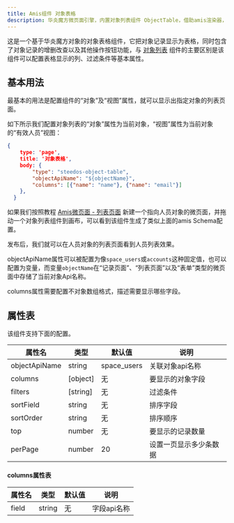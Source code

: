 ```yaml
---
title: Amis组件 对象表格
description: 华炎魔方微页面引擎，内置对象列表组件 ObjectTable，借助amis渲染器，可以帮助开发人员快速生成一个功能完善的对象表格组件。
---
```


这是一个基于华炎魔方对象的对象表格组件，它把对象记录显示为表格，同时包含了对象记录的增删改查以及其他操作按钮功能，与 [对象列表](../object_listview) 组件的主要区别是该组件可以配置表格显示的列、过滤条件等基本属性。

## 基本用法

最基本的用法是配置组件的“对象”及“视图”属性，就可以显示出指定对象的列表页面。

如下所示我们配置对象列表的“对象”属性为当前对象，“视图”属性为当前对象的“有效人员”视图：

```json
{
    type: 'page',
    title: '对象表格',
    body: {
        "type": "steedos-object-table",
        "objectApiName": "${objectName}",
        "columns": [{"name": "name"}, {"name": "email"}]
    },
  }
```

如果我们按照教程 [Amis微页面 - 列表页面](/docs/developer/amis#列表页面) 新建一个指向人员对象的微页面，并拖动一个对象列表组件到画布，可以看到该组件生成了类似上面的amis Schema配置。

发布后，我们就可以在人员对象的列表页面看到人员列表效果。

objectApiName属性可以被配置为像`space_users`或`accounts`这种固定值，也可以配置为变量，而变量`objectName`在“记录页面”、“列表页面”以及“表单”类型的微页面中存储了当前对象Api名称。

columns属性需要配置不对象数组格式，描述需要显示哪些字段。

## 属性表

该组件支持下面的配置。

| 属性名 | 类型 | 默认值 | 说明 |
|----|----|----|----|
| objectApiName | string | space_users | 关联对象api名称 |
| columns | [object] | 无 | 要显示的对象字段 |
| filters | [string] | 无 | 过滤条件 |
| sortField | string | 无 | 排序字段 |
| sortOrder | string | 无 | 排序顺序 |
| top | number | 无 | 要显示的记录数量 |
| perPage | number | 20 | 设置一页显示多少条数据 |

<!--
| actions | [string] | 无 | 操作 |
| enableInlineEdit | boolean | false | 启用内联编辑 |
| enableActions | boolean | false | 显示列表视图操作栏 |
-->

#### columns属性表

| 属性名 | 类型 | 默认值 | 说明 |
|----|----|----|----|
| field | string | 无 | 字段api名称 |

